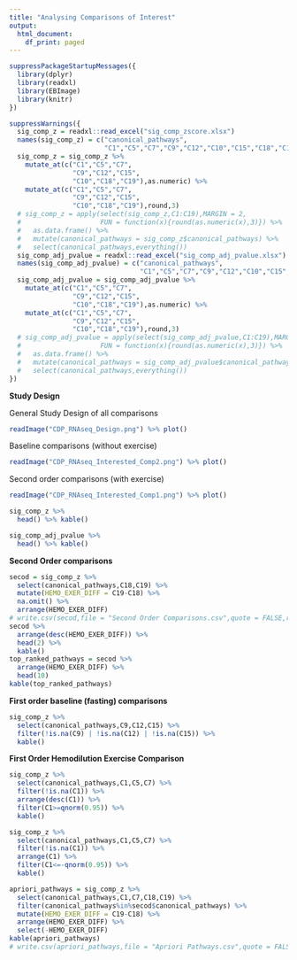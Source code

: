 ```yaml
---
title: "Analysing Comparisons of Interest"
output:
  html_document:
    df_print: paged
---
```



```r
suppressPackageStartupMessages({
  library(dplyr)
  library(readxl)
  library(EBImage)
  library(knitr)
})

suppressWarnings({
  sig_comp_z = readxl::read_excel("sig_comp_zscore.xlsx")
  names(sig_comp_z) = c("canonical_pathways",
                        "C1","C5","C7","C9","C12","C10","C15","C18","C19")
  sig_comp_z = sig_comp_z %>%
    mutate_at(c("C1","C5","C7",
                "C9","C12","C15",
                "C10","C18","C19"),as.numeric) %>%
    mutate_at(c("C1","C5","C7",
                "C9","C12","C15",
                "C10","C18","C19"),round,3)
  # sig_comp_z = apply(select(sig_comp_z,C1:C19),MARGIN = 2,
  #                    FUN = function(x){round(as.numeric(x),3)}) %>%
  #   as.data.frame() %>%
  #   mutate(canonical_pathways = sig_comp_z$canonical_pathways) %>%
  #   select(canonical_pathways,everything())
  sig_comp_adj_pvalue = readxl::read_excel("sig_comp_adj_pvalue.xlsx")
  names(sig_comp_adj_pvalue) = c("canonical_pathways",
                                 "C1","C5","C7","C9","C12","C10","C15","C18","C19")
  sig_comp_adj_pvalue = sig_comp_adj_pvalue %>%
    mutate_at(c("C1","C5","C7",
                "C9","C12","C15",
                "C10","C18","C19"),as.numeric) %>%
    mutate_at(c("C1","C5","C7",
                "C9","C12","C15",
                "C10","C18","C19"),round,3)
  # sig_comp_adj_pvalue = apply(select(sig_comp_adj_pvalue,C1:C19),MARGIN = 2,
  #                    FUN = function(x){round(as.numeric(x),3)}) %>%
  #   as.data.frame() %>%
  #   mutate(canonical_pathways = sig_comp_adj_pvalue$canonical_pathways) %>%
  #   select(canonical_pathways,everything())
})
```

**Study Design**


General Study Design of all comparisons
```r
readImage("CDP_RNAseq_Design.png") %>% plot()

```


Baseline comparisons (without exercise)

```r
readImage("CDP_RNAseq_Interested_Comp2.png") %>% plot()
```


Second order comparisons (with exercise)

```r
readImage("CDP_RNAseq_Interested_Comp1.png") %>% plot()
```

```r
sig_comp_z %>%
  head() %>% kable()
```

```r
sig_comp_adj_pvalue %>%
  head() %>% kable()
```

**Second Order comparisons**

```r
secod = sig_comp_z %>%
  select(canonical_pathways,C18,C19) %>%
  mutate(HEMO_EXER_DIFF = C19-C18) %>%
  na.omit() %>%
  arrange(HEMO_EXER_DIFF)
# write.csv(secod,file = "Second Order Comparisons.csv",quote = FALSE,row.names = FALSE)
secod %>% 
  arrange(desc(HEMO_EXER_DIFF)) %>%
  head(2) %>%
  kable()
top_ranked_pathways = secod %>%
  arrange(HEMO_EXER_DIFF) %>%
  head(10)
kable(top_ranked_pathways)
```

**First order baseline (fasting) comparisons**

```r
sig_comp_z %>%
  select(canonical_pathways,C9,C12,C15) %>%
  filter(!is.na(C9) | !is.na(C12) | !is.na(C15)) %>%
  kable()
```

**First Order Hemodilution Exercise Comparison**

```r
sig_comp_z %>%
  select(canonical_pathways,C1,C5,C7) %>%
  filter(!is.na(C1)) %>%
  arrange(desc(C1)) %>%
  filter(C1>=qnorm(0.95)) %>%
  kable()

sig_comp_z %>%
  select(canonical_pathways,C1,C5,C7) %>%
  filter(!is.na(C1)) %>%
  arrange(C1) %>%
  filter(C1<=-qnorm(0.95)) %>%
  kable()
```

```r
apriori_pathways = sig_comp_z %>%
  select(canonical_pathways,C1,C7,C18,C19) %>%
  filter(canonical_pathways%in%secod$canonical_pathways) %>%
  mutate(HEMO_EXER_DIFF = C19-C18) %>%
  arrange(HEMO_EXER_DIFF) %>%
  select(-HEMO_EXER_DIFF)
kable(apriori_pathways)
# write.csv(apriori_pathways,file = "Apriori Pathways.csv",quote = FALSE,row.names = FALSE)
```







